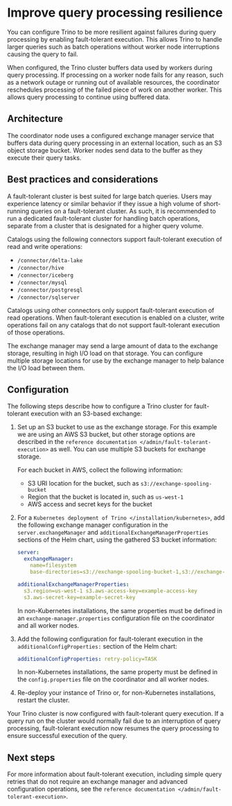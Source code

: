 # Improve query processing resilience

You can configure Trino to be more resilient against failures during query
processing by enabling fault-tolerant execution. This allows Trino to handle
larger queries such as batch operations without worker node interruptions
causing the query to fail.

When configured, the Trino cluster buffers data used by workers during query
processing. If processing on a worker node fails for any reason, such as a
network outage or running out of available resources, the coordinator
reschedules processing of the failed piece of work on another worker. This
allows query processing to continue using buffered data.

## Architecture

The coordinator node uses a configured exchange manager service that buffers
data during query processing in an external location, such as an S3 object
storage bucket. Worker nodes send data to the buffer as they execute their query
tasks.

## Best practices and considerations

A fault-tolerant cluster is best suited for large batch queries. Users may
experience latency or similar behavior if they issue a high volume of
short-running queries on a fault-tolerant cluster. As such, it is recommended to
run a dedicated fault-tolerant cluster for handling batch operations, separate
from a cluster that is designated for a higher query volume.

Catalogs using the following connectors support fault-tolerant execution of read
and write operations:

- `/connector/delta-lake`
- `/connector/hive`
- `/connector/iceberg`
- `/connector/mysql`
- `/connector/postgresql`
- `/connector/sqlserver`

Catalogs using other connectors only support fault-tolerant execution of read
operations. When fault-tolerant execution is enabled on a cluster, write
operations fail on any catalogs that do not support fault-tolerant execution of
those operations.

The exchange manager may send a large amount of data to the exchange storage,
resulting in high I/O load on that storage. You can configure multiple storage
locations for use by the exchange manager to help balance the I/O load between
them.

## Configuration

The following steps describe how to configure a Trino cluster for fault-tolerant
execution with an S3-based exchange:

1. Set up an S3 bucket to use as the exchange storage. For this example we are
   using an AWS S3 bucket, but other storage options are described in the
   `reference documentation </admin/fault-tolerant-execution>` as well. You can
   use multiple S3 buckets for exchange storage.

   For each bucket in AWS, collect the following information:

   - S3 URI location for the bucket, such as `s3://exchange-spooling-bucket`
   - Region that the bucket is located in, such as `us-west-1`
   - AWS access and secret keys for the bucket

2. For a `Kubernetes deployment of Trino </installation/kubernetes>`, add the
   following exchange manager configuration in the `server.exchangeManager` and
   `additionalExchangeManagerProperties` sections of the Helm chart, using the
   gathered S3 bucket information:

   ```yaml
   server:
     exchangeManager:
       name=filesystem
       base-directories=s3://exchange-spooling-bucket-1,s3://exchange-spooling-bucket-2

   additionalExchangeManagerProperties:
     s3.region=us-west-1 s3.aws-access-key=example-access-key
     s3.aws-secret-key=example-secret-key
   ```

   In non-Kubernetes installations, the same properties must be defined in an
   `exchange-manager.properties` configuration file on the coordinator and all
   worker nodes.

3. Add the following configuration for fault-tolerant execution in the
   `additionalConfigProperties:` section of the Helm chart:

   ```yaml
   additionalConfigProperties: retry-policy=TASK
   ```

   In non-Kubernetes installations, the same property must be defined in the
   `config.properties` file on the coordinator and all worker nodes.

4. Re-deploy your instance of Trino or, for non-Kubernetes installations,
   restart the cluster.

Your Trino cluster is now configured with fault-tolerant query execution. If a
query run on the cluster would normally fail due to an interruption of query
processing, fault-tolerant execution now resumes the query processing to ensure
successful execution of the query.

## Next steps

For more information about fault-tolerant execution, including simple query
retries that do not require an exchange manager and advanced configuration
operations, see the `reference documentation </admin/fault-tolerant-execution>`.
